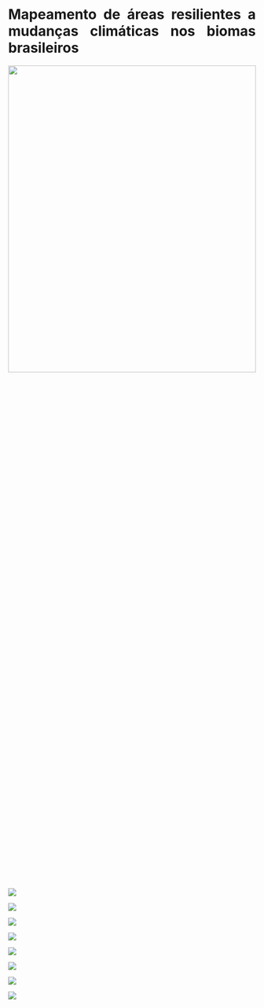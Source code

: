 
<h1 align="justify">Mapeamento de áreas resilientes a mudanças climáticas nos biomas brasileiros</h1>

<p align="center">
   <img src="figs/capa.png" width="100%" height="40%">
</p>

<br />
<br />
<br />
<br />
<br />

:::{layout-nrow=2}

![](figs/TNC_logo.png)

![](figs/MPEG_logo.png)

![](figs/logotipo-ufabc-abaixo.png)

![](figs/tipografia_ufj_preto_modelo_02.png)

![](figs/ufms_logo_negativo_assinatura_vertical_rgb.png)

![](figs/ufrn_logotipo_flat.png)

![](figs/sos_pantanal_logo-slider.png)

![](figs/associacao_caatinga-nova_logo-400.png)

:::

